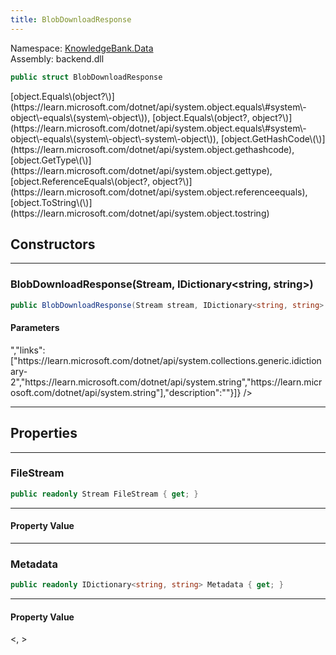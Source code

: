 ```yaml
---
title: BlobDownloadResponse
---
```



Namespace: <a href='../Data'>KnowledgeBank.Data</a>  
Assembly: backend.dll  

```csharp
public struct BlobDownloadResponse
```



<CollapsibleInherited title='Show Inherited Members (6)'>
[object.Equals\(object?\)](https://learn.microsoft.com/dotnet/api/system.object.equals\#system\-object\-equals\(system\-object\)), 
[object.Equals\(object?, object?\)](https://learn.microsoft.com/dotnet/api/system.object.equals\#system\-object\-equals\(system\-object\-system\-object\)), 
[object.GetHashCode\(\)](https://learn.microsoft.com/dotnet/api/system.object.gethashcode), 
[object.GetType\(\)](https://learn.microsoft.com/dotnet/api/system.object.gettype), 
[object.ReferenceEquals\(object?, object?\)](https://learn.microsoft.com/dotnet/api/system.object.referenceequals), 
[object.ToString\(\)](https://learn.microsoft.com/dotnet/api/system.object.tostring)
</CollapsibleInherited>

## Constructors

---
###  BlobDownloadResponse\(Stream, IDictionary\<string, string\>\)

```csharp
public BlobDownloadResponse(Stream stream, IDictionary<string, string> metadata)
```

<h4 className='mb-0 ml-1'>Parameters</h4>
<TypeTable types={[{"name":"stream","type":"Stream","links":["https://learn.microsoft.com/dotnet/api/system.io.stream"],"description":""},{"name":"metadata","type":"IDictionary<string, string>","links":["https://learn.microsoft.com/dotnet/api/system.collections.generic.idictionary-2","https://learn.microsoft.com/dotnet/api/system.string","https://learn.microsoft.com/dotnet/api/system.string"],"description":""}]} />

---
## Properties

---
###  FileStream

```csharp
public readonly Stream FileStream { get; }
```

---
#### Property Value

 <a href='https://learn.microsoft.com/dotnet/api/system.io.stream' target='_blank' className="no-underline text-inherit hover:text-inherit inline"><CSharpType type='Stream' /></a>

---
###  Metadata

```csharp
public readonly IDictionary<string, string> Metadata { get; }
```

---
#### Property Value

 <a href='https://learn.microsoft.com/dotnet/api/system.collections.generic.idictionary\-2' target='_blank' className="no-underline text-inherit hover:text-inherit inline"><CSharpType type='IDictionary' /></a>\<<a href='https://learn.microsoft.com/dotnet/api/system.string' target='_blank' className="no-underline text-inherit hover:text-inherit inline"><CSharpType type='string' /></a>, <a href='https://learn.microsoft.com/dotnet/api/system.string' target='_blank' className="no-underline text-inherit hover:text-inherit inline"><CSharpType type='string' /></a>\>

